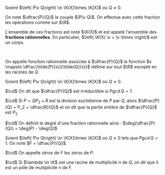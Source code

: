 

<Item type='defprop' titre='corps des fractions rationnelles' tag="admis">

Soient $\left( P\v Q\right) \in \K[X]\times \K[X]$ où $Q \neq 0$.

On note $\dfrac{P}{Q}$ le couple $(P\v Q)$. On effectue avec cette fraction les opérations comme sur $\R$.

L'ensemble de ces fractions est noté $\K(X)$ et est appelé l'ensemble des **fractions rationnelles**. En particulier, $\left( \K(X) \v + \v \times \right)$ est un corps.


<br/>

On appelle fonction rationnelle associée à $\dfrac{P}{Q}$ la fonction $x \mapsto \dfrac{\tilde{P}(x)}{\tilde{Q}(x)}$ définie sur tout $\R$ excepté en les racines de $Q$.
</Item>


<Item type='definition' titre='forme irreductible et vocabulaire'>

Soient $\left( P\v Q\right) \in \K[X]\times \K[X]$ où $Q \neq 0$.

$\cd$ On dit que $\dfrac{P}{Q}$ est irréductible si $P \gcd Q = 1$.

$\cd$ Si $P = QP_2 + R$ est la division euclidienne de $P$ par $Q$, alors $\dfrac{P}{Q} = P_2 + \dfrac{R}{Q}$ et on dit que la partie entière de $\dfrac{P}{Q}$ est $P_2$


$\cd$ On définit le degré d'une fraction rationnelle ainsi : $\deg(\dfrac{P}{Q}) = \deg(P) - \deg(Q)$
</Item>


<Item type='definition' titre='zéros et pôles'>


Soient $\left( P\v Q\right) \in \K[X]\times \K[X]$ où $Q \neq 0$ tels que $P \gcd Q = 1$. On note $F = \dfrac{P}{Q}$.

$\cd$ On appelle zéros de $F$ les zéros de $P$.

$\cd$ Si $\lambda \in \K$ est une racine de multiplicité $n$ de $Q$, on dit que $\lambda$ est un pôle de multiplicité $n$ de $F$.
</Item>
